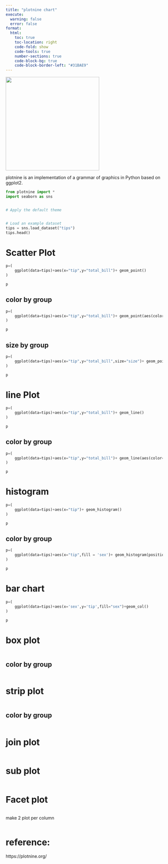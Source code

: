 ```yaml
---
title: "plotnine chart"
execute:
  warning: false
  error: false
format:
  html:
    toc: true
    toc-location: right
    code-fold: show
    code-tools: true
    number-sections: true
    code-block-bg: true
    code-block-border-left: "#31BAE9"
---
```


![](images/logo-540.png){width="300"}

plotnine is an implementation of a grammar of graphics in Python based on ggplot2.


```python

from plotnine import *
import seaborn as sns


# Apply the default theme


# Load an example dataset
tips = sns.load_dataset("tips")
tips.head()
```


# Scatter Plot

```python
p=(
    ggplot(data=tips)+aes(x="tip",y="total_bill")+ geom_point()
)

p
```



## color by group

```python
p=(
    ggplot(data=tips)+aes(x="tip",y="total_bill")+ geom_point(aes(color="sex"))
)

p
```

## size by group

```python
p=(
    ggplot(data=tips)+aes(x="tip",y="total_bill",size="size")+ geom_point()
)

p
```

# line Plot

```python
p=(
    ggplot(data=tips)+aes(x="tip",y="total_bill")+ geom_line()
)

p
```

## color by group

```python
p=(
    ggplot(data=tips)+aes(x="tip",y="total_bill")+ geom_line(aes(color="sex"))
)

p
```

# histogram

```python
p=(
    ggplot(data=tips)+aes(x="tip")+ geom_histogram()
)

p
```

## color by group

```python
p=(
    ggplot(data=tips)+aes(x="tip",fill = 'sex')+ geom_histogram(position = 'dodge')
)

p
```

# bar chart

```python
p=(
    ggplot(data=tips)+aes(x='sex',y='tip',fill="sex")+geom_col()
)

p
```
# box plot

```python

```

## color by group

```python

```

# strip plot

```python

```

## color by group

```python

```

# join plot

```python

```

# sub plot

```python

```

# Facet plot

```python

```

make 2 plot per column

```python

```




# reference:

https://plotnine.org/
